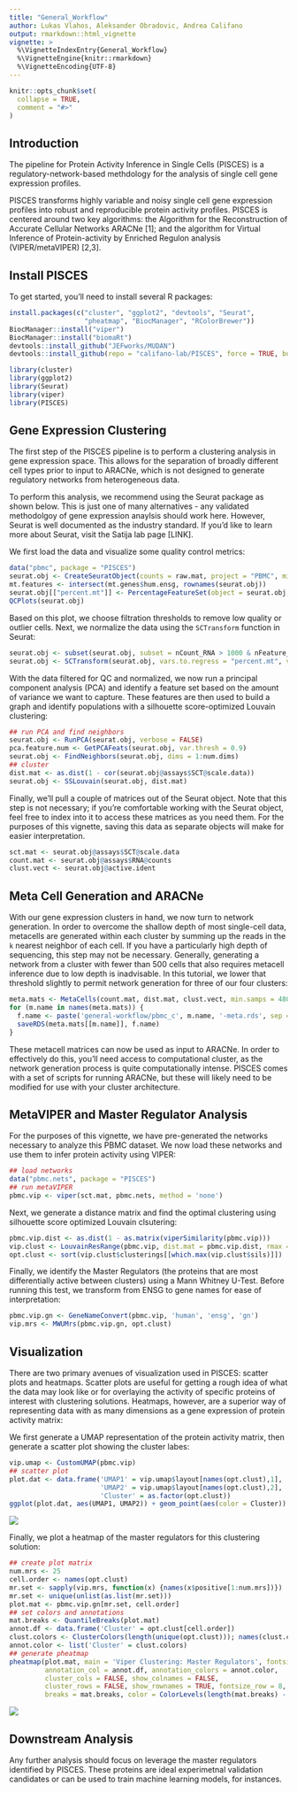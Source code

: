 ---
title: "General_Workflow"
author: Lukas Vlahos, Aleksander Obradovic, Andrea Califano
output: rmarkdown::html_vignette
vignette: >
  %\VignetteIndexEntry{General_Workflow}
  %\VignetteEngine{knitr::rmarkdown}
  %\VignetteEncoding{UTF-8}
---

```{r, include = FALSE}
knitr::opts_chunk$set(
  collapse = TRUE,
  comment = "#>"
)
```

## Introduction

The pipeline for Protein Activity Inference in Single Cells (PISCES) is a regulatory-network-based methdology for the analysis of single cell gene expression profiles.

PISCES transforms highly variable and noisy single cell gene expression profiles into robust and reproducible protein activity profiles. PISCES  is centered around two key algorithms: the Algorithm for the Reconstruction of Accurate Cellular Networks ARACNe [1]; and the algorithm for  Virtual Inference of Protein-activity by Enriched Regulon analysis (VIPER/metaVIPER) [2,3].

## Install PISCES

To get started, you'll need to install several R packages:

```{r, eval = FALSE}
install.packages(c("cluster", "ggplot2", "devtools", "Seurat", 
                   "pheatmap", "BiocManager", "RColorBrewer"))
BiocManager::install("viper")
BiocManager::install("biomaRt")
devtools::install_github("JEFworks/MUDAN")
devtools::install_github(repo = "califano-lab/PISCES", force = TRUE, build_vignettes = TRUE)

library(cluster)
library(ggplot2)
library(Seurat)
library(viper)
library(PISCES)
```

## Gene Expression Clustering

The first step of the PISCES pipeline is to perform a clustering analysis in gene expression space. This allows for the separation of broadly different cell types prior to input to ARACNe, which is not designed to generate regulatory networks from heterogeneous data. 

To perform this analysis, we recommend using the Seurat package as shown below. This is just one of many alternatives - any validated methodolgoy of gene expression anaylsis should work here. However, Seurat is well documented as the industry standard. If you'd like to learn more about Seurat, visit the Satija lab page [LINK].

We first load the data and visualize some quality control metrics:

```{r, eval = FALSE}
data("pbmc", package = "PISCES")
seurat.obj <- CreateSeuratObject(counts = raw.mat, project = "PBMC", min.cells = 3, min.features = 200)
mt.features <- intersect(mt.genes$hum.ensg, rownames(seurat.obj))
seurat.obj[["percent.mt"]] <- PercentageFeatureSet(object = seurat.obj, features = mt.features)
QCPlots(seurat.obj)
```

Based on this plot, we choose filtration thresholds to remove low quality or outlier cells. Next, we normalize the data using the `SCTransform` function in Seurat:

```{r, eval = FALSE}
seurat.obj <- subset(seurat.obj, subset = nCount_RNA > 1000 & nFeature_RNA < 3000 & percent.mt < 10)
seurat.obj <- SCTransform(seurat.obj, vars.to.regress = "percent.mt", verbose = FALSE)
```

With the data filtered for QC and normalized, we now run a principal component analysis (PCA) and identify a feature set based on the amount of variance we want to capture. These features are then used to build a graph and identify populations with a silhouette score-optimized Louvain clustering:

```{r, eval = FALSE}
## run PCA and find neighbors
seurat.obj <- RunPCA(seurat.obj, verbose = FALSE)
pca.feature.num <- GetPCAFeats(seurat.obj, var.thresh = 0.9)
seurat.obj <- FindNeighbors(seurat.obj, dims = 1:num.dims)
## cluster
dist.mat <- as.dist(1 - cor(seurat.obj@assays$SCT@scale.data))
seurat.obj <- SSLouvain(seurat.obj, dist.mat)
```

Finally, we'll pull a couple of matrices out of the Seurat object. Note that this step is not necessary; if you're comfortable working with the Seurat object, feel free to index into it to access these matrices as you need them. For the purposes of this vignette, saving this data as separate objects will make for easier interpretation.

```{r, eval = FALSE}
sct.mat <- seurat.obj@assays$SCT@scale.data
count.mat <- seurat.obj@assays$RNA@counts
clust.vect <- seurat.obj@active.ident
```

## Meta Cell Generation and ARACNe
With our gene expression clusters in hand, we now turn to network generation. In order to overcome the shallow depth of most single-cell data, metacells are generated within each cluster by summing up the reads in the `k` nearest neighbor of each cell. If you have a particularly high depth of sequencing, this step may not be necessary. Generally, generating a network from a cluster with fewer than 500 cells that also requires metacell inference due to low depth is inadvisable. In this tutorial, we lower that threshold slightly to permit network generation for three of our four clusters:

```{r, eval = FALSE}
meta.mats <- MetaCells(count.mat, dist.mat, clust.vect, min.samps = 480)
for (m.name in names(meta.mats)) {
  f.name <- paste('general-workflow/pbmc_c', m.name, '-meta.rds', sep = '')
  saveRDS(meta.mats[[m.name]], f.name)
}
```

These metacell matrices can now be used as input to ARACNe. In order to effectively do this, you'll need access to computational cluster, as the network generation process is quite computationally intense. PISCES comes with a set of scripts for running ARACNe, but these will likely need to be modified for use with your cluster architecture.

## MetaVIPER and Master Regulator Analysis

For the purposes of this vignette, we have pre-generated the networks necessary to analyze this PBMC dataset. We now load these networks and use them to infer protein activity using VIPER:

```{r, eval = FALSE}
## load networks
data("pbmc.nets", package = "PISCES")
## run metaVIPER
pbmc.vip <- viper(sct.mat, pbmc.nets, method = 'none')
```

Next, we generate a distance matrix and find the optimal clustering using silhouette score optimized Louvain clsutering:

```{r, eval = FALSE}
pbmc.vip.dist <- as.dist(1 - as.matrix(viperSimilarity(pbmc.vip)))
vip.clust <- LouvainResRange(pbmc.vip, dist.mat = pbmc.vip.dist, rmax = 310, rstep = 25)
opt.clust <- sort(vip.clust$clusterings[[which.max(vip.clust$sils)]])
```

Finally, we identify the Master Regulators (the proteins that are most differentially active between clusters) using a Mann Whitney U-Test. Before running this test, we transform from ENSG to gene names for ease of interpretation:

```{r, eval = FALSE}
pbmc.vip.gn <- GeneNameConvert(pbmc.vip, 'human', 'ensg', 'gn')
vip.mrs <- MWUMrs(pbmc.vip.gn, opt.clust)
```

## Visualization

There are two primary avenues of visualization used in PISCES: scatter plots and heatmaps. Scatter plots are useful for getting a rough idea of what the data may look like or for overlaying the activity of specific proteins of interest with clustering solutions. Heatmaps, however, are a superior way of representing data with as many dimensions as a gene expression of protein activity matrix:

We first generate a UMAP representation of the protein activity matrix, then generate a scatter plot showing the cluster labes:

```{r, eval = FALSE}
vip.umap <- CustomUMAP(pbmc.vip)
## scatter plot
plot.dat <- data.frame('UMAP1' = vip.umap$layout[names(opt.clust),1], 
                       'UMAP2' = vip.umap$layout[names(opt.clust),2],
                       'Cluster' = as.factor(opt.clust))
ggplot(plot.dat, aes(UMAP1, UMAP2)) + geom_point(aes(color = Cluster)) + ggtitle('PBMC Clusters')
```
![](../man/figures/pbmc-vip-scatter.jpg)

Finally, we plot a heatmap of the master regulators for this clustering solution:

```{r, eval = FALSE}
## create plot matrix
num.mrs <- 25
cell.order <- names(opt.clust)
mr.set <- sapply(vip.mrs, function(x) {names(x$positive[1:num.mrs])})
mr.set <- unique(unlist(as.list(mr.set)))
plot.mat <- pbmc.vip.gn[mr.set, cell.order]
## set colors and annotations
mat.breaks <- QuantileBreaks(plot.mat)
annot.df <- data.frame('Cluster' = opt.clust[cell.order])
clust.colors <- ClusterColors(length(unique(opt.clust))); names(clust.colors) <- unique(opt.clust)
annot.color <- list('Cluster' = clust.colors)
## generate pheatmap
pheatmap(plot.mat, main = 'Viper Clustering: Master Regulators', fontsize = 20,
         annotation_col = annot.df, annotation_colors = annot.color,
         cluster_cols = FALSE, show_colnames = FALSE,
         cluster_rows = FALSE, show_rownames = TRUE, fontsize_row = 8,
         breaks = mat.breaks, color = ColorLevels(length(mat.breaks) - 1, 'vip'))
```
![](../man/figures/pbmc-vip-pheatmap.jpg)

## Downstream Analysis

Any further analysis should focus on leverage the master regulators identified by PISCES. These proteins are ideal experimetnal validation candidates or can be used to train machine learning models, for instances.


